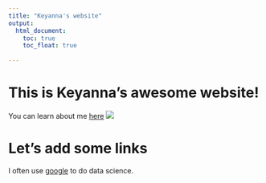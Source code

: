 ```yaml
---
title: "Keyanna's website"
output: 
  html_document:
    toc: true
    toc_float: true
     
---
```


# This is Keyanna's awesome website!

You can learn about me [here](about.html)
![](https://media.giphy.com/media/drXGoW1iudhKw/giphy.gif)



# Let's add some links



I often use [google](google.com) to do data science.


